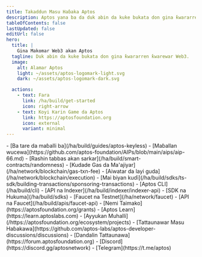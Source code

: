 ```yaml
---
title: Takaddun Masu Haɓaka Aptos
description: Aptos yana ba da duk abin da kuke bukata don gina ƙwararren ƙwarewar Web3.
tableOfContents: false
lastUpdated: false
editUrl: false
hero:
  title: |
    Gina Makomar Web3 akan Aptos
  tagline: Duk abin da kuke bukata don gina ƙwararren ƙwarewar Web3.
  image:
    alt: Alamar Aptos
    light: ~/assets/aptos-logomark-light.svg
    dark: ~/assets/aptos-logomark-dark.svg

  actions:
    - text: Fara
      link: /ha/build/get-started
      icon: right-arrow
    - text: Koyi Ƙarin Game da Aptos
      link: https://aptosfoundation.org
      icon: external
      variant: minimal
---
```



<CardGrid>
  <ListCard title="Fasaloli" iconName="lightning">
    - [Ba tare da maɓalli ba](/ha/build/guides/aptos-keyless)
    - [Maɓallan wucewa](https://github.com/aptos-foundation/AIPs/blob/main/aips/aip-66.md)
    - [Rashin tabbas akan sarkar](/ha/build/smart-contracts/randomness)
    - [Kudade Gas da Ma'ajiyar](/ha/network/blockchain/gas-txn-fee)
    - [Aiwatar da layi guda](/ha/network/blockchain/execution)
    - [Mai biyan kuɗi](/ha/build/sdks/ts-sdk/building-transactions/sponsoring-transactions)
  </ListCard>

  <ListCard title="Kayan Aiki" iconName="terminal">
    - [Aptos CLI](/ha/build/cli)
    - [API na Indexer](/ha/build/indexer/indexer-api)
    - [SDK na Hukuma](/ha/build/sdks)
    - [Faucet na Testnet](/ha/network/faucet)
    - [API na Faucet](/ha/build/apis/faucet-api)
  </ListCard>

  <ListCard title="Albarkatu" iconName="file-text">
    - [Nemi Taimako](https://aptosfoundation.org/grants)
    - [Aptos Learn](https://learn.aptoslabs.com)
    - [Ayyukan Muhalli](/https://aptosfoundation.org/ecosystem/projects)
  </ListCard>

  <ListCard title="Haɗa" iconName="globe-simple">
    - [Tattaunawar Masu Haɓakawa](https://github.com/aptos-labs/aptos-developer-discussions/discussions)
    - [Dandalin Tattaunawa](https://forum.aptosfoundation.org)
    - [Discord](https://discord.gg/aptosnetwork)
    - [Telegram](https://t.me/aptos)
  </ListCard>
</CardGrid>
